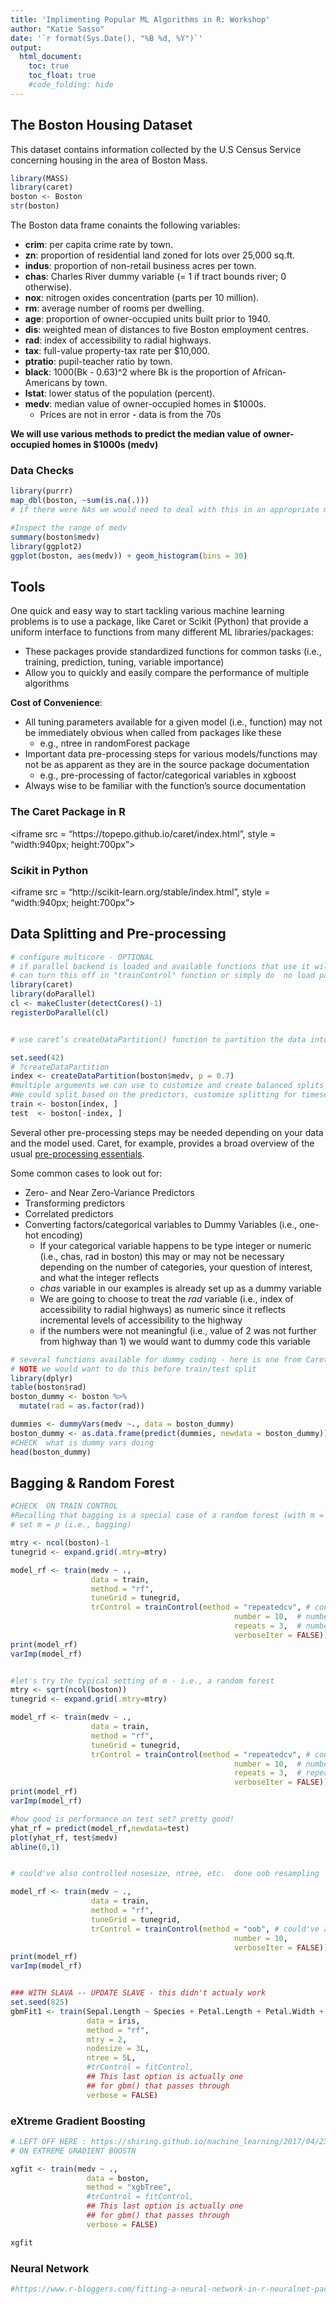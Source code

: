 ```yaml
---
title: 'Implimenting Popular ML Algorithms in R: Workshop'
author: "Katie Sasso"
date: '`r format(Sys.Date(), "%B %d, %Y")`'
output: 
  html_document:
    toc: true
    toc_float: true
    #code_folding: hide
---
```


## The Boston Housing Dataset

This dataset contains information collected by the U.S Census Service concerning housing in the area of Boston Mass. 

<div class="column-left">
```r

library(MASS)
library(caret)
boston <- Boston
str(boston)

```

The Boston data frame conaints the following variables:

- **crim**: per capita crime rate by town.
- **zn**:  proportion of residential land zoned for lots over 25,000 sq.ft.
- **indus**: proportion of non-retail business acres per town.
- **chas**: Charles River dummy variable (= 1 if tract bounds river; 0 otherwise).
- **nox**: nitrogen oxides concentration (parts per 10 million).
- **rm**: average number of rooms per dwelling.
- **age**: proportion of owner-occupied units built prior to 1940.
- **dis**: weighted mean of distances to five Boston employment centres.
- **rad**: index of accessibility to radial highways.
- **tax**: full-value property-tax rate per \$10,000.
- **ptratio**: pupil-teacher ratio by town.
- **black**: 1000(Bk - 0.63)^2 where Bk is the proportion of African-Americans by town.
- **lstat**: lower status of the population (percent).
- **medv**: median value of owner-occupied homes in \$1000s.
    + Prices are not in error - data is from the 70s
    
**We will use various methods to predict the median value of owner-occupied homes in $1000s (medv)**

### Data Checks
```r

library(purrr)
map_dbl(boston, ~sum(is.na(.)))
# if there were NAs we would need to deal with this in an appropriate manner (list-wise deletion, multiple imputation, etc.)

#Inspect the range of medv
summary(boston$medv)
library(ggplot2)
ggplot(boston, aes(medv)) + geom_histogram(bins = 30)

```

## Tools

One quick and easy way to start tackling various machine learning problems is to use a package, like Caret or Scikit (Python) that provide a uniform interface to functions from many different ML libraries/packages:

- These packages provide standardized functions for common tasks (i.e., training, prediction, tuning, variable importance)
- Allow you to quickly and easily compare the performance of multiple algorithms

**Cost of Convenience**:

- All tuning parameters available for a given model (i.e., function) may not be immediately obvious when called from packages like these
    + e.g., ntree in randomForest package
- Important data pre-processing steps for various models/functions may not be as apparent as they are in the source package documentation
    + e.g., pre-processing of factor/categorical variables in xgboost
- Always wise to be familiar with the function's source documentation


### The Caret Package in R

<iframe src = "https://topepo.github.io/caret/index.html", style = "width:940px; height:700px"></iframe>

### Scikit in Python

<iframe src = "http://scikit-learn.org/stable/index.html", style = "width:940px; height:700px"></iframe>


## Data Splitting and Pre-processing
```r
# configure multicore - OPTIONAL
# if parallel backend is loaded and available functions that use it will do so.
# can turn this off in "trainControl" function or simply do  no load parallel backend into session
library(caret)
library(doParallel)
cl <- makeCluster(detectCores()-1)
registerDoParallel(cl)


# use caret’s createDataPartition() function to partition the data into training (70%) and test sets (30%).

set.seed(42)
# ?createDataPartition
index <- createDataPartition(boston$medv, p = 0.7)
#multiple arguments we can use to customize and create balanced splits of the data. I.e., we can could change the groups argument to adjust the percentile based section that sampling is done within
#We could split based on the predictors, customize splitting for timeseries, or split with consideration to important groups
train <- boston[index, ]
test  <- boston[-index, ]

```

Several other pre-processing steps may be needed depending on your data and the model used. Caret, for example, provides a broad overview of the usual [pre-processing essentials](https://topepo.github.io/caret/pre-processing.html#creating-dummy-variables). 

Some common cases to look out for:

- Zero- and Near Zero-Variance Predictors
- Transforming predictors
- Correlated predictors
- Converting factors/categorical variables to Dummy Variables (i.e., one-hot encoding)
    + If your categorical variable happens to be type integer or numeric (i.e., chas, rad in boston) this may or may not be necessary depending on the number of categories, your question of interest, and what the integer reflects 
    + _chas_ variable in our examples is already set up as a dummy variable
    + We are going to choose to treat the _rad_ variable (i.e., index of accessibility to radial highways) as numeric since it reflects incremental levels of accessibility to the highway
    + if the numbers were not meaningful (i.e., value of 2 was not further from highway than 1) we would want to dummy code this variable

```r
# several functions available for dummy coding - here is one from Caret package 
# NOTE we would want to do this before train/test split 
library(dplyr)
table(boston$rad)
boston_dummy <- boston %>% 
  mutate(rad = as.factor(rad))

dummies <- dummyVars(medv ~., data = boston_dummy) 
boston_dummy <- as.data.frame(predict(dummies, newdata = boston_dummy))
#CHECK  what is dummy vars doing
head(boston_dummy)
```

## Bagging & Random Forest

```r

#CHECK  ON TRAIN CONTROL
#Recalling that bagging is a special case of a random forest (with m = p), the randomForest() function can be used to perform both random forests and bagging.
# set m = p (i.e., bagging)

mtry <- ncol(boston)-1
tunegrid <- expand.grid(.mtry=mtry)

model_rf <- train(medv ~ .,
                  data = train,
                  method = "rf",
                  tuneGrid = tunegrid,
                  trControl = trainControl(method = "repeatedcv", # could've also done oob resampling here instead 
                                                  number = 10,  # number of folds
                                                  repeats = 3,  # number of repeats (i.e., 10-fold cross validation with 3 repeats)
                                                  verboseIter = FALSE)) # we don't want to print training log
print(model_rf)
varImp(model_rf)


#let's try the typical setting of m - i.e., a random forest 
mtry <- sqrt(ncol(boston))
tunegrid <- expand.grid(.mtry=mtry)

model_rf <- train(medv ~ .,
                  data = train,
                  method = "rf",
                  tuneGrid = tunegrid,
                  trControl = trainControl(method = "repeatedcv", # could've also done oob resampling here instead 
                                                  number = 10,  # number of folds
                                                  repeats = 3,  # repeats
                                                  verboseIter = FALSE)) # we don't want to print training log
print(model_rf)
varImp(model_rf)

#how good is performance on test set? pretty good!
yhat_rf = predict(model_rf,newdata=test)
plot(yhat_rf, test$medv)
abline(0,1)


# could've also controlled nosesize, ntree, etc.  done oob resampling

model_rf <- train(medv ~ .,
                  data = train,
                  method = "rf",
                  tuneGrid = tunegrid,
                  trControl = trainControl(method = "oob", # could've also done oob resampling here instead 
                                                  number = 10,  
                                                  verboseIter = FALSE)) # we don't want to print training log
print(model_rf)
varImp(model_rf)


### WITH SLAVA -- UPDATE SLAVE - this didn't actualy work 
set.seed(825)
gbmFit1 <- train(Sepal.Length ~ Species + Petal.Length + Petal.Width + Sepal.Width,
                 data = iris, 
                 method = "rf",
                 mtry = 2,
                 nodesize = 3L,
                 ntree = 5L,
                 #trControl = fitControl,
                 ## This last option is actually one
                 ## for gbm() that passes through
                 verbose = FALSE)

```

### eXtreme Gradient Boosting
```r

# LEFT OFF HERE : https://shiring.github.io/machine_learning/2017/04/23/one_r
# ON EXTREME GRADIENT BOOSTN

xgfit <- train(medv ~ .,
                 data = boston, 
                 method = "xgbTree",
                 #trControl = fitControl,
                 ## This last option is actually one
                 ## for gbm() that passes through
                 verbose = FALSE)

xgfit
```




### Neural Network




```r
#https://www.r-bloggers.com/fitting-a-neural-network-in-r-neuralnet-package/
```


```r
```

